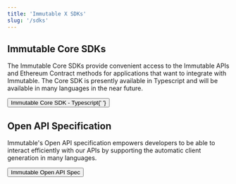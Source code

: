 ```yaml
---
title: 'Immutable X SDKs'
slug: '/sdks'
---
```



## Immutable Core SDKs

The Immutable Core SDKs provide convenient access to the Immutable APIs and Ethereum Contract methods for applications that want to integrate with Immutable. The Core SDK is presently available in Typescript and will be available in many languages in the near future.

<a href="/docs/imx-core-sdk-ts">
  <Button>
    Immutable Core SDK - Typescript{' '}
    <RightArrowIcon className={styles.ctaIcon} />
  </Button>
</a>

## Open API Specification

Immutable's Open API specification empowers developers to be able to interact efficiently with our APIs by supporting the automatic client generation in many languages.

<a href="https://github.com/immutable/imx-core-sdk/blob/main/openapi.json">
  <Button>
    Immutable Open API Spec <RightArrowIcon className={styles.ctaIcon} />
  </Button>
</a>
